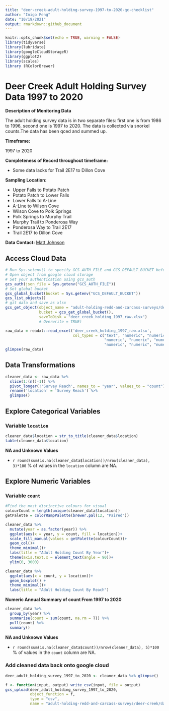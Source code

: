 ```yaml
---
title: "deer-creek-adult-holding-survey-1997-to-2020-qc-checklist"
author: "Inigo Peng"
date: "10/19/2021"
output: rmarkdown::github_document
---
```

```r
knitr::opts_chunk$set(echo = TRUE, warning = FALSE)
library(tidyverse)
library(lubridate)
library(googleCloudStorageR)
library(ggplot2)
library(scales)
library (RColorBrewer)
```
# Deer Creek Adult Holding Survey Data 1997 to 2020 

**Description of Monitoring Data**

The adult holding survey data is in two separate files: first one is from 1986 to 1996, second one is 1997 to 2020. The data is collected via snorkel counts.The data has been qced and summed up.


**Timeframe:** 

1997 to 2020

**Completeness of Record throughout timeframe:**

* Some data lacks for Trail 2E17 to Dillon Cove

**Sampling Location:** 

* Upper Falls to Potato Patch
* Potato Patch to Lower Falls
* Lower Falls to A-Line
* A-Line to Wilson Cove
* Wilson Cove to Polk Springs
* Polk Springs to Murphy Trail
* Murphy Trail to Ponderosa Way
* Ponderosa Way to Trail 2E17
* Trail 2E17 to Dillon Cove     


**Data Contact:** [Matt Johnson](mailto:Matt.Johnson@wildlife.ca.gov)

## Access Cloud Data

```r
# Run Sys.setenv() to specify GCS_AUTH_FILE and GCS_DEFAULT_BUCKET before running
# Open object from google cloud storage
# Set your authentication using gcs_auth
gcs_auth(json_file = Sys.getenv("GCS_AUTH_FILE"))
# Set global bucket 
gcs_global_bucket(bucket = Sys.getenv("GCS_DEFAULT_BUCKET"))
gcs_list_objects()
# git data and save as xlsx
gcs_get_object(object_name = "adult-holding-redd-and-carcass-surveys/deer-creek/data-raw/Deer Creek SRCS snorkel survey counts by section 1997-2020.xlsx",
               bucket = gcs_get_global_bucket(),
               saveToDisk = "deer_creek_holding_1997_raw.xlsx")
               # Overwrite = TRUE)
```

```r
raw_data = readxl::read_excel('deer_creek_holding_1997_raw.xlsx', 
                              col_types = c("text", "numeric", "numeric", "numeric", "numeric", "numeric", "numeric", "numeric", "numeric", "numeric",
                                            "numeric", "numeric", "numeric", "numeric", "numeric", "numeric", "numeric", "numeric", "numeric", "numeric",
                                            "numeric", "numeric", "numeric", "numeric", "numeric"))
glimpse(raw_data)
```

## Data Transformations

```r
cleaner_data <- raw_data %>% 
  slice(1:(n()-1)) %>% 
  pivot_longer(!'Survey Reach', names_to = "year", values_to = "count") %>% 
  rename('location' = 'Survey Reach') %>% 
  glimpse()
```


## Explore Categorical Variables

### Variable `location`
```r
cleaner_data$location = str_to_title(cleaner_data$location)
table(cleaner_data$location)
```

**NA and Unknown Values**  

*  `r round(sum(is.na(cleaner_data$location))/nrow(cleaner_data), 3)*100` % of values in the `location` column are NA.

## Explore Numeric Variables

### Variable `count`
```r
#Find the most distinctive colours for visual
colourCount = length(unique(cleaner_data$location))
getPalette = colorRampPalette(brewer.pal(12, "Paired"))

cleaner_data %>%
  mutate(year = as.factor(year)) %>% 
  ggplot(aes(x = year, y = count, fill = location))+
  scale_fill_manual(values = getPalette(colourCount))+
  geom_col()+
  theme_minimal()+
  labs(title = "Adult Holding Count By Year")+
  theme(axis.text.x = element_text(angle = 90))+
  ylim(0, 3000)
```
```r
cleaner_data %>% 
  ggplot(aes(x = count, y = location))+
  geom_boxplot() +
  theme_minimal()+
  labs(title = "Adult Holding Count By Reach")
```

**Numeric Annual Summary of count From 1997 to 2020**
```r
cleaner_data %>%
  group_by(year) %>%
  summarise(count = sum(count, na.rm = T)) %>%
  pull(count) %>%
  summary()
```

**NA and Unknown Values**  

* `r round(sum(is.na(cleaner_data$count))/nrow(cleaner_data), 5)*100` % of values in the `count` column are NA. 

### Add cleaned data back onto google cloud
```r
deer_adult_holding_survey_1997_to_2020 <- cleaner_data %>% glimpse()
```
```r
f <- function(input, output) write_csv(input, file = output)
gcs_upload(deer_adult_holding_survey_1997_to_2020,
           object_function = f,
           type = "csv",
           name = "adult-holding-redd-and-carcass-surveys/deer-creek/data/deer_adult_holding_1997_to_2020.csv")
```